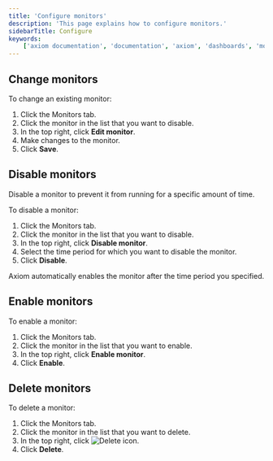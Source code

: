 ```yaml
---
title: 'Configure monitors'
description: 'This page explains how to configure monitors.'
sidebarTitle: Configure
keywords:
    ['axiom documentation', 'documentation', 'axiom', 'dashboards', 'monitors', 'notifiers', 'slack', 'email', 'pagerduty', 'webhook', 'opsgenie', 'discord', 'discord webhook']
---
```


## Change monitors

To change an existing monitor:
1. Click the Monitors tab.
1. Click the monitor in the list that you want to disable.
1. In the top right, click **Edit monitor**.
1. Make changes to the monitor.
1. Click **Save**.

## Disable monitors

Disable a monitor to prevent it from running for a specific amount of time.

To disable a monitor:
1. Click the Monitors tab.
1. Click the monitor in the list that you want to disable.
1. In the top right, click **Disable monitor**.
1. Select the time period for which you want to disable the monitor.
1. Click **Disable**.

Axiom automatically enables the monitor after the time period you specified.

## Enable monitors

To enable a monitor:
1. Click the Monitors tab.
1. Click the monitor in the list that you want to enable.
1. In the top right, click **Enable monitor**.
1. Click **Enable**.

## Delete monitors

To delete a monitor:
1. Click the Monitors tab.
1. Click the monitor in the list that you want to delete.
1. In the top right, click <img src="/doc-assets/icons/delete.svg" className="inline-icon" alt="Delete icon" />.
1. Click **Delete**.
